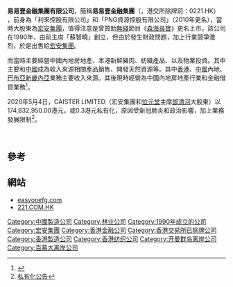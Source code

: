 {{Infobox Company |
company_name =  易易壹金融集團  <br>Easy One Financial Group|   
company_logo =  |   
company_type = [[私人公司|私人公司]]|   
company_slogan =無嘢係解決唔到 |   
foundation = 1990年 |   
location = {{HK}}[[香港|香港]][[九龍|九龍]][[九龍灣|九龍灣]]宏光道39號[[宏天廣場|宏天廣場]]32樓3202室<br>[[巴布亞新畿內亞|巴布亞新畿內亞]]|   
key_people = [[主席|主席]]：陳振康|   
industry = [[金融業|金融業]] |
sales =  |   
profit =  |   
revenue =  |
asset =  |   
market_value =  |
num_employees =  |   
products = |
parent = |   
homepage = 
}} 


'''易易壹金融集團有限公司'''，簡稱'''易易壹金融集團'''（'''{{lang-en|Easy One Financial Group Limited}}'''，港交所除牌前：0221.HK） ，前身為「利來控股有限公司」和「PNG資源控股有限公司」（2010年更名），當時大股東為[[宏安集團|宏安集團]]，值得注意是曾贊助[[無綫|無綫]]節目《[[森海尋寶|森海尋寶]]》更名上市，該公司在1990年，由前主席「蘇智曉」創立，但由於發生財政問題，加上行業競爭激烈，於是出售給[[宏安集團|宏安集團]]。

而當時主要經營中國內地房地產、本港新鮮豬肉、紡織產品、以及物業投資。其中主要和[[中國|中國]]成為收入來源相關產品銷售、開發天然資源等。其中[[香港|香港]]、[[中國|中國]]內地、[[巴布亞新畿內亞|巴布亞新畿內亞]]業務主要收入來源。其後現時經營為中國內地房地產行業和金融借貸業務<ref>{{Cite web |url=http://www.easyonefg.com/c/about.php |title=易易壹金融集團有限公司簡介 |access-date=2016-04-23 |archive-date=2020-07-17 |archive-url=https://web.archive.org/web/20200717144650/http://www.easyonefg.com/c/about.php |dead-url=no }}</ref>。

2020年5月4日，CAISTER LIMITED（宏安集團和[[位元堂|位元堂]]主席[[鄧清河|鄧清河]]大股東）以174,832,950.00港元，或0.3港元私有化，原因受新冠肺炎和政治影響，加上業務發展限制<REF>[https://www.easyonefg.com/attachment/2020050508160279709265561_tc.pdf 私有化公告]</REF>。

<br />

==參考==
{{reflist}}

==網站==
*[http://www.easyonefg.com easyonefg.com] {{Wayback|url=http://www.easyonefg.com/ |date=20200717040238 }}
*[http://www.221.COM.HK 221.COM.HK] {{Wayback|url=http://www.221.com.hk/ |date=20210122004858 }}

[[Category:中國製造公司|Category:中國製造公司]]
[[Category:林业公司|Category:林业公司]]
[[Category:1990年成立的公司|Category:1990年成立的公司]]
[[Category:宏安集團|Category:宏安集團]]
[[Category:香港金融公司|Category:香港金融公司]]
[[Category:香港交易所已除牌公司|Category:香港交易所已除牌公司]]
[[Category:香港製造公司|Category:香港製造公司]]
[[Category:香港纺织公司|Category:香港纺织公司]]
[[Category:开曼群岛离岸公司|Category:开曼群岛离岸公司]]
[[Category:百慕大离岸公司|Category:百慕大离岸公司]]